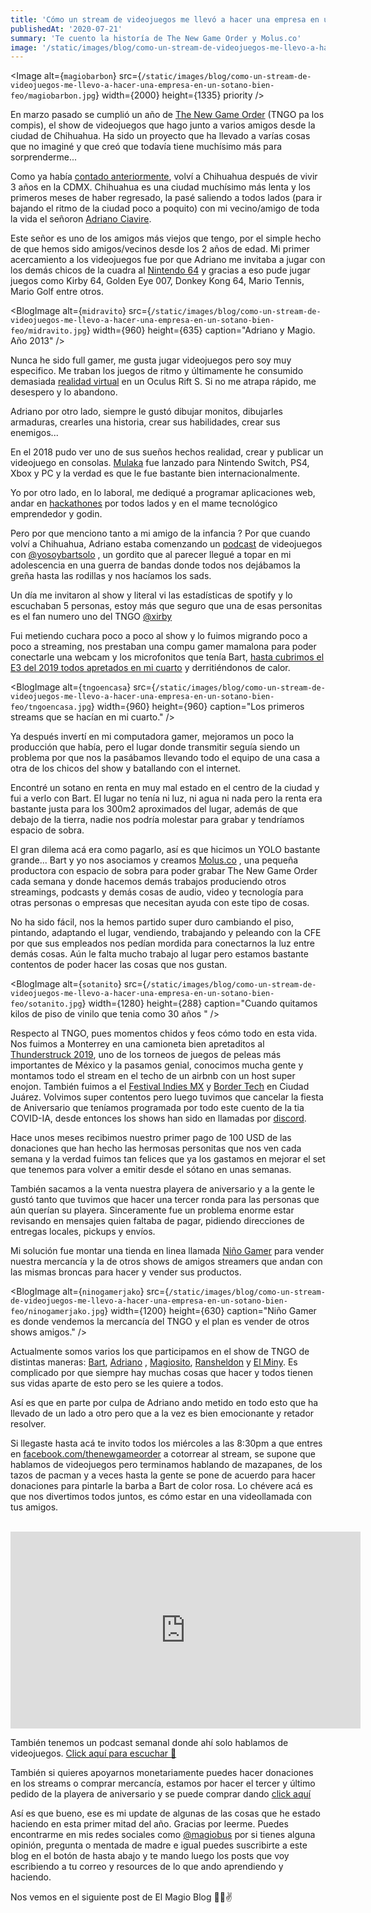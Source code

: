 ```yaml
---
title: 'Cómo un stream de videojuegos me llevó a hacer una empresa en un sotano...'
publishedAt: '2020-07-21'
summary: 'Te cuento la historía de The New Game Order y Molus.co'
image: '/static/images/blog/como-un-stream-de-videojuegos-me-llevo-a-hacer-una-empresa-en-un-sotano-bien-feo/magiobarbon.jpg'
---
```


<Image
  alt={`magiobarbon`}
  src={`/static/images/blog/como-un-stream-de-videojuegos-me-llevo-a-hacer-una-empresa-en-un-sotano-bien-feo/magiobarbon.jpg`}
  width={2000}
  height={1335}
  priority
/>

En marzo pasado se cumplió un año de [The New Game Order](http://tngo.vg) (TNGO pa los compis), el show de videojuegos que hago junto a varios amigos desde la ciudad de Chihuahua. Ha sido un proyecto que ha llevado a varías cosas que no imaginé y que creó que todavía tiene muchísimo más para sorprenderme...

Como ya había [contado anteriormente](https://magiobus.com/blog/magiobus-en-2020-update-de-cuarentena/), volví a Chihuahua después de vivir 3 años en la CDMX. Chihuahua es una ciudad muchísimo más lenta y los primeros meses de haber regresado, la pasé saliendo a todos lados (para ir bajando el ritmo de la ciudad poco a poquito) con mi vecino/amigo de toda la vida el señoron [Adriano Ciavire](https://www.instagram.com/adrianociavire/).

Este señor es uno de los amigos más viejos que tengo, por el simple hecho de que hemos sido amigos/vecinos desde los 2 años de edad. Mi primer acercamiento a los videojuegos fue por que Adriano me invitaba a jugar con los demás chicos de la cuadra al [Nintendo 64](https://es.wikipedia.org/wiki/Nintendo_64) y gracias a eso pude jugar juegos como Kirby 64, Golden Eye 007, Donkey Kong 64, Mario Tennis, Mario Golf entre otros.

<BlogImage
  alt={`midravito`}
  src={`/static/images/blog/como-un-stream-de-videojuegos-me-llevo-a-hacer-una-empresa-en-un-sotano-bien-feo/midravito.jpg`}
  width={960}
  height={635}
  caption="Adriano y Magio. Año 2013"
/>

Nunca he sido full gamer, me gusta jugar videojuegos pero soy muy especifico. Me traban los juegos de ritmo  y últimamente he consumido demasiada [realidad virtual](https://es.wikipedia.org/wiki/Realidad_virtual#:~:text=La%20realidad%20virtual%20(RV)%20es,de%20estar%20inmerso%20en%20%C3%A9l.) en un Oculus Rift S.
Si no me atrapa rápido, me desespero y lo abandono.

Adriano por otro lado, siempre le gustó dibujar monitos, dibujarles armaduras, crearles una historia, crear sus habilidades, crear sus enemigos...

En el 2018 pudo ver uno de sus sueños hechos realidad, crear y publicar un videojuego en consolas. [Mulaka](https://www.forbes.com.mx/mulaka-un-videojuego-del-mundo-tarahumara/) fue lanzado para Nintendo Switch, PS4, Xbox y PC y la verdad es que le fue bastante bien internacionalmente.

Yo por otro lado, en lo laboral, me dediqué a programar aplicaciones web, andar en [hackathones](https://es.wikipedia.org/wiki/Hackathon) por todos lados y en el mame tecnológico emprendedor y godin.

Pero por que menciono tanto a mi amigo de la infancia ?
Por que cuando volví a Chihuahua, Adriano estaba comenzando un [podcast](https://en.wikipedia.org/wiki/Podcast) de videojuegos con [@yosoybartsolo](https://twitter.com/yosoybartsolo) , un gordito que al parecer llegué a topar en mi adolescencia en una guerra de bandas donde todos nos dejábamos la greña hasta las rodillas y nos hacíamos los sads.

Un día me invitaron al show y literal vi las estadísticas de spotify y lo escuchaban  5 personas, estoy más que seguro que una de esas personitas es el fan numero uno del TNGO [@xirby](https://twitter.com/Xirby)

Fui metiendo cuchara poco a poco al show y lo fuimos migrando poco a poco a streaming, nos prestaban una compu gamer mamalona para poder conectarle una webcam y los microfonitos que tenía Bart, [hasta cubrimos el E3 del 2019 todos apretados en mi cuarto](https://www.facebook.com/257858711692419/videos/2059367144367360/?__so__=channel_tab&__rv__=all_videos_card) y derritiéndonos de calor.

<BlogImage
  alt={`tngoencasa`}
  src={`/static/images/blog/como-un-stream-de-videojuegos-me-llevo-a-hacer-una-empresa-en-un-sotano-bien-feo/tngoencasa.jpg`}
  width={960}
  height={960}
  caption="Los primeros streams que se hacían en mi cuarto."
/>

Ya después invertí en mi computadora gamer, mejoramos un poco la producción que había, pero el lugar donde transmitir seguía siendo un problema por que nos la pasábamos llevando todo el equipo de una casa a otra de los chicos del show y batallando con el internet.

Encontré un sotano en renta en muy mal estado en el centro de la ciudad y fui a verlo con Bart. El lugar no tenía ni luz, ni agua ni nada pero la renta era bastante justa para los 300m2 aproximados del lugar, además de que debajo de la tierra, nadie nos podría molestar para grabar y tendríamos espacio de sobra.

El gran dilema acá era como pagarlo, así es que hicimos un YOLO bastante grande... Bart y yo nos asociamos y creamos [Molus.co](http://molus.co) , una pequeña productora con espacio de sobra para poder grabar The New Game Order cada semana  y donde hacemos demás trabajos produciendo otros streamings, podcasts y demás cosas de audio, video y tecnología para otras personas o empresas que necesitan ayuda con este tipo de cosas.

No ha sido fácil, nos la hemos partido super duro cambiando el piso, pintando, adaptando el lugar, vendiendo, trabajando y peleando con la CFE por que sus empleados nos pedían mordida para conectarnos la luz entre demás cosas. Aún le falta mucho trabajo al lugar pero estamos bastante contentos de poder hacer las cosas que nos gustan.

<BlogImage
  alt={`sotanito`}
  src={`/static/images/blog/como-un-stream-de-videojuegos-me-llevo-a-hacer-una-empresa-en-un-sotano-bien-feo/sotanito.jpg`}
  width={1280}
  height={288}
  caption="Cuando quitamos kilos de piso de vinilo que tenia como 30 años "
/>

Respecto al TNGO, pues momentos chidos y feos cómo todo en esta vida.
Nos fuimos a Monterrey en una camioneta bien apretaditos al [Thunderstruck 2019](https://www.facebook.com/Thunderstruck.mex/), uno de los torneos de juegos de peleas más importantes de México y la pasamos genial, conocimos mucha gente y montamos todo el stream en el techo de un airbnb con un host super enojon. También fuimos a el [Festival Indies MX](https://www.indies.mx/) y [Border Tech](http://www.bordertech.mx/EN/) en Ciudad Juárez. Volvimos super contentos pero luego tuvimos que cancelar la fiesta de Aniversario que teníamos programada por todo este cuento de la tia COVID-IA, desde entonces los shows han sido en llamadas por [discord](https://discord.com/invite/F9KaNUD).

Hace unos meses recibimos nuestro primer pago de 100 USD de las donaciones que han hecho las hermosas personitas que nos ven cada semana y la verdad fuimos tan felices que ya los gastamos en mejorar el set que tenemos para volver a emitir desde el sótano en unas semanas.

También sacamos a la venta nuestra playera de aniversario y a la gente le gustó tanto que tuvimos que hacer una tercer ronda para las personas que aún querían su playera. Sinceramente fue un problema enorme estar revisando en mensajes quien faltaba de pagar, pidiendo direcciones de entregas locales, pickups y envíos.

Mi solución fue montar una tienda en linea llamada [Niño Gamer](https://ninogamer.com/) para vender nuestra mercancía y la de otros shows de amigos streamers que andan con las mismas broncas para hacer y vender sus productos.

<BlogImage
  alt={`ninogamerjako`}
  src={`/static/images/blog/como-un-stream-de-videojuegos-me-llevo-a-hacer-una-empresa-en-un-sotano-bien-feo/ninogamerjako.jpg`}
  width={1200}
  height={630}
  caption="Niño Gamer es donde vendemos la mercancía del TNGO y el plan es vender de otros shows amigos."
/>

Actualmente somos varios los que participamos en el show de TNGO de distintas maneras: [Bart](http://twitter.com/yosoybartsolo), [Adriano](https://www.instagram.com/adrianociavire/) , [Magiosito](https://www.instagram.com/magiobus/), [Ransheldon](https://www.instagram.com/avsolem/) y [El Miny](https://www.instagram.com/tucompaelminy/). Es complicado por que siempre hay muchas cosas que hacer y todos tienen sus vidas aparte de esto pero se les quiere a todos.

Así es que en parte por culpa de Adriano ando metido en todo esto que ha llevado de un lado a otro pero que a la vez es bien emocionante y retador resolver.

Si llegaste hasta acá te invito todos los miércoles a las 8:30pm a que entres en [facebook.com/thenewgameorder](http://facebook.com/thenewgameorder) a cotorrear al stream, se supone que hablamos de videojuegos pero terminamos hablando de mazapanes, de los tazos de pacman y a veces hasta la gente se pone de acuerdo para hacer donaciones para pintarle la barba a Bart de color rosa. Lo chévere acá es que nos divertimos todos juntos, es cómo estar en una videollamada con tus amigos.

<br/>
<iframe width="560" height="315" src="https://www.youtube.com/embed/9hEtOjnhx7o?start=399" frameBorder="0" allow="accelerometer; autoplay; clipboard-write; encrypted-media; gyroscope; picture-in-picture" allowFullScreen></iframe>
<br/>

También tenemos un podcast semanal donde ahí solo hablamos de videojuegos.
[Click aquí para escuchar 🎵](https://open.spotify.com/show/5YXUl0i9fyFTQI5Pm2jTtY?si=6cDblnkvT8ytRHYKfTwpgg)

También si quieres apoyarnos monetariamente puedes hacer donaciones en los streams o comprar mercancía, estamos por hacer el tercer y último pedido de la playera de aniversario y se puede comprar dando [click aquí](https://ninogamer.com/playera-tngo-year-one/)

Así es que bueno, ese es mi update de algunas de las cosas que he estado haciendo en esta primer mitad del año. Gracias por leerme. Puedes encontrarme en mis redes sociales como [@magiobus](https://www.twitter.com/magiobus) por si tienes alguna opinión, pregunta o mentada de madre e igual puedes suscribirte a este blog en el botón de hasta abajo y te mando luego los posts que voy escribiendo a tu correo y resources de lo que ando aprendiendo y haciendo.

Nos vemos en el siguiente post de El Magio Blog 🧙‍♂️✌️